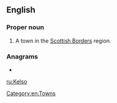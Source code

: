 ==English==
{{wikipedia}}

===Proper noun===
{{en-proper noun}}

# A town in the [[w:Scottish Borders|Scottish Borders]] region.

===Anagrams===
* {{l|en|lokes}}

[[Category:en:Towns]]

[[ru:Kelso]]